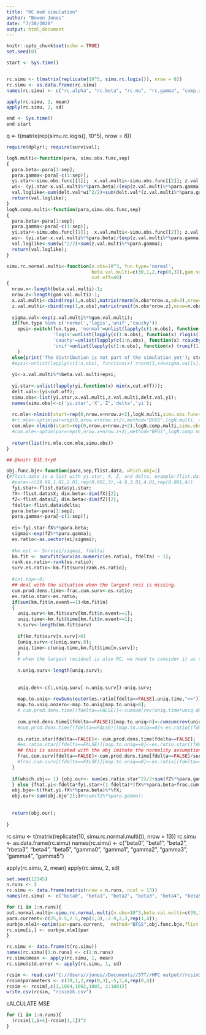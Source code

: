 ```yaml
---
title: "RC mod simulation"
author: "Bowen Jones"
date: "7/30/2020"
output: html_document
---
```


```r
knitr::opts_chunk$set(echo = TRUE)
set.seed(0)
```
 
```r
start <- Sys.time()


rc.simu <- t(matrix(replicate(10^5, simu.rc.logis()), nrow = 8))
rc.simu <- as.data.frame(rc.simu)
names(rc.simu) <- c("rc.alpha", "rc.beta", "rc.mu", "rc.gamma", "comp.alpha", "comp.beta", "comp.mu", "comp.gamma")

apply(rc.simu, 2, mean)
apply(rc.simu, 2, sd)

end <- Sys.time()
end-start
```
q <- t(matrix(rep(simu.rc.logis(), 10^5), nrow = 8))

```r
require(dplyr); require(survival);

logN.multi<-function(para, simu.obs.func,sep)
{
  para.beta<-para[1:sep];
  para.gamma<-para[-c(1:sep)];
  yi.star<-simu.obs.func[[1]];  x.val.multi<-simu.obs.func[[2]]; z.val.multi<-simu.obs.func[[3]]; delt.val<-simu.obs.func[[4]];
  wi<- (yi.star-x.val.multi%*%para.beta)/(exp(z.val.multi%*%para.gamma));
  val.loglike<-sum(delt.val*wi^2/2)+sum(delt.val*(z.val.multi%*%para.gamma))-sum((1-delt.val)*log(1-pnorm(wi)+10^(-9)))
  return(val.loglike);
}
logN.comp.multi<-function(para,simu.obs.func,sep)
{
  para.beta<-para[1:sep];
  para.gamma<-para[-c(1:sep)];
  yi.star<-simu.obs.func[[1]];  x.val.multi<-simu.obs.func[[2]]; z.val.multi<-simu.obs.func[[3]]; delt.val<-simu.obs.func[[4]];
  wi<- (yi.star-x.val.multi%*%para.beta)/(exp(z.val.multi%*%para.gamma));
  val.loglike<-sum(wi^2/2)+sum(z.val.multi%*%para.gamma);
  return(val.loglike);
}

simu.rc.normal.multi<-function(n.obs=10^3, fun.type='normal',
                               beta.val.multi=c(30,1,2,rep(0,3)),gam.val.multi=c(-5,3,4,rep(0,4)), 
                               cut.off=40)
{
  nrow.x<-length(beta.val.multi)-1;
  nrow.z<-length(gam.val.multi)-1;
  x.val.multi<-cbind(rep(1,n.obs),matrix(rnorm(n.obs*nrow.x,sd=3),nrow=n.obs));
  z.val.multi<-cbind(rep(1,n.obs),matrix(runif(n.obs*nrow.z),nrow=n.obs));
  
  sigma.val<-exp(z.val.multi%*%gam.val.multi);
  if(fun.type %in% c('normal','logis','unif','cauchy'))
    epsi<-switch(fun.type, 'normal'=unlist(lapply(c(1:n.obs), function(x) rnorm(1,sd=sigma.val[x]))),
                 'logis'=unlist(lapply(c(1:n.obs), function(x) rlogis(1)*sigma.val[x]*3^.5/pi)),
                 'cauchy'=unlist(lapply(c(1:n.obs), function(x) rcauchy(1)*sigma.val[x])),
                 'unif'=unlist(lapply(c(1:n.obs), function(x) (runif(1)-0.5)*sigma.val[x]*12^.5))
    ) 
  else{print('The distribution is not part of the simulation yet'); stop};
  #epsi<-unlist(lapply(c(1:n.obs), function(x) rnorm(1,sd=sigma.val[x])));## Make it proportional to sigma.val. Noticing that the var od espi is not sigma.val^2
  
  yi<-x.val.multi%*%beta.val.multi+epsi;
  
  yi.star<-unlist(lapply(yi,function(x) min(x,cut.off)));
  delt.val<-(yi<cut.off);
  simu.obs<-list(yi.star,x.val.multi,z.val.multi,delt.val,yi);
  names(simu.obs)<-c('yi.star','X','Z','delta','yi');
  
  rc.mle<-nlminb(start=rep(0,nrow.x+nrow.z+2),logN.multi,simu.obs.func=simu.obs,sep=nrow.x+1,control=list(eval.max=10^6,iter.max=10^6))$par;
  #rc.mle<-optim(par=rep(0,nrow.x+nrow.z+2),method="BFGS",logN.multi, simu.obs.func=simu.obs,sep=nrow.x+1,control=list(maxit=10^6));
  com.mle<-nlminb(start=rep(0,nrow.x+nrow.z+2),logN.comp.multi,simu.obs.func=simu.obs,sep=nrow.x+1,control=list(eval.max=10^6,iter.max=10^6))$par;
  #com.mle<-optim(par=rep(0,nrow.x+nrow.z+2),method="BFGS",logN.comp.multi, simu.obs.func=simu.obs,sep=nrow.x+1,control=list(maxit=10^6));
  
  return(list(rc.mle,com.mle,simu.obs))
}

## @knitr BJE.try0

obj.func.bje<-function(para,sep,flist.data, which.obj=1)
{#flist.data is a list with yi.star, X, Z, and delta, example:flist.data=out.normal.multi[[3]]
  #para<-c(29.99,1.01,2.01,rep(0.001,3),-4.9,3.01,4.01,rep(0.001,4))
  fyi.star<-flist.data$yi.star;
  fX<-flist.data$X; dim.beta<-dim(fX)[2];
  fZ<-flist.data$Z; dim.beta<-dim(fZ)[2];
  fdelta<-flist.data$delta;
  para.beta<-para[1:sep];
  para.gamma<-para[-c(1:sep)];
  
  ei<-fyi.star-fX%*%para.beta; 
  sigmai<-exp(fZ%*%para.gamma);
  es.ratio<-as.vector(ei/sigmai);
  
  #km.est <- Surv(ei/sigmai, fdelta)
  km.fit <- survfit(Surv(as.numeric(es.ratio), fdelta) ~ 1);
  rank.es.ratio<-rank(es.ratio);
  surv.es.ratio<-km.fit$surv[rank.es.ratio];
  
  #int.top<-0;
  ## deal with the situation when the largest resi is missing.
  cum.prod.dens.time<-frac.cum.surv<-es.ratio;
  es.ratio.star<-es.ratio;
  if(sum(km.fit$n.event==1)<km.fit$n)
  {
    uniq.surv<-km.fit$surv[km.fit$n.event==1]; 
    uniq.time<-km.fit$time[km.fit$n.event==1];
    n.surv<-length(km.fit$surv)
    
    if(km.fit$surv[n.surv]>0) 
    {uniq.surv<-c(uniq.surv,0);
    uniq.time<-c(uniq.time,km.fit$time[n.surv]);
    }
    # when the largest residual is also RC, we need to consider it as non-RC
    
    n.uniq.surv<-length(uniq.surv);
    
    
    uniq.den<-c(1,uniq.surv[-n.uniq.surv])-uniq.surv;
    
    map.to.uniq<-rowSums(outer(es.ratio[fdelta==FALSE],uniq.time,"<="));
    map.to.uniq.nozero<-map.to.uniq[map.to.uniq>0];
    # cum.prod.dens.time[(fdelta==FALSE)]<-cumsum(rev(uniq.time*uniq.den))[map.to.uniq];
    
    cum.prod.dens.time[(fdelta==FALSE)][map.to.uniq>0]<-cumsum(rev(uniq.time*uniq.den))[map.to.uniq.nozero];
    #cum.prod.dens.time[(fdelta==FALSE)][map.to.uniq==0]<-es.ratio[(fdelta==FALSE)][map.to.uniq==0]+1
    
    es.ratio.star[fdelta==FALSE]<- cum.prod.dens.time[fdelta==FALSE];
    #es.ratio.star[(fdelta==FALSE)][map.to.uniq==0]<-es.ratio.star[(fdelta==FALSE)][map.to.uniq==0]+1
    ## this is associated with the obj imitate the normality assumption
    frac.cum.surv[fdelta==FALSE]<-cum.prod.dens.time[fdelta==FALSE]/surv.es.ratio[fdelta==FALSE]*sigmai[fdelta==FALSE]
    #frac.cum.surv[(fdelta==FALSE)][map.to.uniq==0]<-es.ratio[(fdelta==FALSE)][map.to.uniq==0]+1
  }
  
  if(which.obj== 1) {obj.our<- sum(es.ratio.star^2)/2+sum(fZ%*%para.gamma)
  } else {fhat.yi<-fdelta*fyi.star+(1-fdelta)*(fX%*%para.beta+frac.cum.surv);
  obj.bje<-t(fhat.yi-fX%*%para.beta)%*%fX;
  obj.our<-sum(obj.bje^2);}#+sum(fZ%*%para.gamma);
  
  
  return(obj.our);
  
}

```

rc.simu <- t(matrix(replicate(10, simu.rc.normal.multi()), nrow = 13))
rc.simu <- as.data.frame(rc.simu)
names(rc.simu) <- c("beta0", "beta1", "beta2", "rbeta3", "beta4", "beta5", "gamma0", "gamma1", "gamma2", "gamma3", "gamma4", "gamma5")

apply(rc.simu, 2, mean)
apply(rc.simu, 2, sd)


```r
set.seed(12345)
n.runs <- 3
rc.simu <- data.frame(matrix(nrow = n.runs, ncol = 13))
names(rc.simu) <- c("beta0", "beta1", "beta2", "beta3", "beta4", "beta5", "gamma0", "gamma1", "gamma2", "gamma3", "gamma4", "gamma5", "gamma6")

for (i in 1:n.runs){
out.normal.multi<-simu.rc.normal.multi(n.obs=10^3,beta.val.multi=c(39,1,2,rep(0,3)),fun.type='logis');
para.current<-c(25,0.5,2.5,rep(1,3),-2.9,2,3,rep(1,4));
ourbje.mle1<-optim(par=para.current,  method="BFGS",obj.func.bje,flist.data=out.normal.multi[[3]],sep=6,control=list(maxit=10^5))
rc.simu[i,] <- ourbje.mle1$par
}

rc.simu <- data.frame(t(rc.simu))
names(rc.simu)[1:n.runs] <- c(1:n.runs)
rc.simu$mean <- apply(rc.simu, 1, mean)
rc.simu$std.error <- apply(rc.simu, 1, sd)
```


```r
rcsim <- read.csv("C://Users//jones//Documents//STT//HPC output//rcsim1k.csv")
rcsim$parameters <- c(39,1,2,rep(0,3),-5,3,4,rep(0,4))
rcsim <- rcsim[,c(1,1004,1002,1003, 2:1001)]
write.csv(rcsim, "rcsim1k.csv")
```

cALCULATE MSE
```r
for (i in 1:n.runs){
  (rcsim[1,i+4]-rcsim[1,1])^2
}
```


